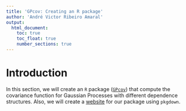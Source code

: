 ```yaml
---
title: 'GPcov: Creating an R package'
author: 'André Victor Ribeiro Amaral'
output:
  html_document:
    toc: true
    toc_float: true
    number_sections: true
---
```


# Introduction

In this section, we will create an `R` package ([`GPcov`](https://github.com/avramaral/GPcov/)) that compute the covariance function for Gaussian Processes with different dependence structures. Also, we will create a [website](https://avramaral.github.io/GPcov/) for our package using `pkgdown`.